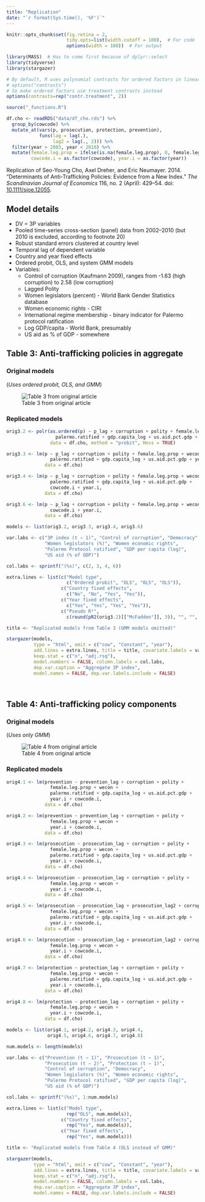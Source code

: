 ```yaml
---
title: "Replication"
date: "`r format(Sys.time(), '%F')`"
---
```


```r
knitr::opts_chunk$set(fig.retina = 2,
                      tidy.opts=list(width.cutoff = 100),  # For code
                      options(width = 100))  # For output
```

```r
library(MASS)  # Has to come first because of dplyr::select
library(tidyverse)
library(stargazer)

# By default, R uses polynomial contrasts for ordered factors in linear models
# options("contrasts") 
# So make ordered factors use treatment contrasts instead
options(contrasts=rep("contr.treatment", 2))

source("_functions.R")
```

```r
df.cho <- readRDS("data/df_cho.rds") %>%
  group_by(cowcode) %>%
  mutate_at(vars(p, prosecution, protection, prevention),
            funs(lag = lag(.),
                 lag2 = lag(., 2))) %>%
  filter(year > 2003, year < 2010) %>%
  mutate(female.leg.prop = ifelse(is.na(female.leg.prop), 0, female.leg.prop),
         cowcode.i = as.factor(cowcode), year.i = as.factor(year))
```

Replication of Seo-Young Cho, Axel Dreher, and Eric Neumayer. 2014. "Determinants of Anti-Trafficking Policies: Evidence from a New Index." *The Scandinavian Journal of Economics* 116, no. 2 (April): 429–54. doi: [10.1111/sjoe.12055](https://dx.doi.org/10.1111/sjoe.12055).


## Model details

- DV = 3P variables
- Pooled time-series cross-section (panel) data from 2002–2010 (but 2010 is excluded, according to footnote 20)
- Robust standard errors clustered at country level
- Temporal lag of dependent variable
- Country and year fixed effects
- Ordered probit, OLS, and system GMM models
- Variables:
    - Control of corruption (Kaufmann 2009), ranges from -1.63 (high corruption) to 2.58 (low corruption)
    - Lagged Polity
    - Women legislators (percent) - World Bank Gender Statistics database
    - Women economic rights - CIRI
    - International regime membership - binary indicator for Palermo protocol ratification
    - Log GDP/capita - World Bank, presumably
    - US aid as % of GDP - somewhere

## Table 3: Anti-trafficking policies in aggregate

### Original models

(*Uses ordered probit, OLS, and GMM*)

![Table 3 from original article](img/table-3.png)


### Replicated models

```r
orig3.2 <- polr(as.ordered(p) ~ p_lag + corruption + polity + female.leg.prop + wecon + 
                  palermo.ratified + gdp.capita_log + us.aid.pct.gdp + year.i, 
                data = df.cho, method = "probit", Hess = TRUE)

orig3.3 <- lm(p ~ p_lag + corruption + polity + female.leg.prop + wecon + 
                palermo.ratified + gdp.capita_log + us.aid.pct.gdp + year.i, 
              data = df.cho)

orig3.4 <- lm(p ~ p_lag + corruption + polity + female.leg.prop + wecon + 
                palermo.ratified + gdp.capita_log + us.aid.pct.gdp + 
                cowcode.i + year.i, 
              data = df.cho)

orig3.6 <- lm(p ~ p_lag + corruption + polity + female.leg.prop + wecon + 
                cowcode.i + year.i, 
              data = df.cho)
```

```r
models <- list(orig3.2, orig3.3, orig3.4, orig3.6)

var.labs <- c("3P index (t − 1)", "Control of corruption", "Democracy", 
              "Women legislators (%)", "Women economic rights",
              "Palermo Protocol ratified", "GDP per capita (log)", 
              "US aid (% of GDP)")

col.labs <- sprintf("(%s)", c(2, 3, 4, 6))

extra.lines <- list(c("Model type",
                      c("Ordered probit", "OLS", "OLS", "OLS")),
                    c("Country fixed effects",
                      c("No", "No", "Yes", "Yes")),
                    c("Year fixed effects",
                      c("Yes", "Yes", "Yes", "Yes")),
                    c("Pseudo R²",
                      c(round(pR2(orig3.2)[["McFadden"]], 3)), "", "", ""))

title <- "Replicated models from Table 3 (GMM models omitted)"

stargazer(models, 
          type = "html", omit = c("cow", "Constant", "year"), 
          add.lines = extra.lines, title = title, covariate.labels = var.labs,
          keep.stat = c("n", "adj.rsq"),
          model.numbers = FALSE, column.labels = col.labs, 
          dep.var.caption = "Aggregate 3P index",
          model.names = FALSE, dep.var.labels.include = FALSE)
```
 
\


## Table 4: Anti-trafficking policy components

### Original models

(*Uses only GMM*)

![Table 4 from original article](img/table-4.png)


### Replicated models

```r
orig4.1 <- lm(prevention ~ prevention_lag + corruption + polity + 
                female.leg.prop + wecon + 
                palermo.ratified + gdp.capita_log + us.aid.pct.gdp + 
                year.i + cowcode.i, 
              data = df.cho)

orig4.2 <- lm(prevention ~ prevention_lag + corruption + polity + 
                female.leg.prop + wecon + 
                year.i + cowcode.i,
              data = df.cho)

orig4.3 <- lm(prosecution ~ prosecution_lag + corruption + polity + 
                female.leg.prop + wecon + 
                palermo.ratified + gdp.capita_log + us.aid.pct.gdp + 
                year.i + cowcode.i, 
              data = df.cho)

orig4.4 <- lm(prosecution ~ prosecution_lag + corruption + polity + 
                female.leg.prop + wecon + 
                year.i + cowcode.i,
              data = df.cho)

orig4.5 <- lm(prosecution ~ prosecution_lag + prosecution_lag2 + corruption + polity + 
                female.leg.prop + wecon + 
                palermo.ratified + gdp.capita_log + us.aid.pct.gdp + 
                year.i + cowcode.i, 
              data = df.cho)

orig4.6 <- lm(prosecution ~ prosecution_lag + prosecution_lag2 + corruption + polity + 
                female.leg.prop + wecon + 
                year.i + cowcode.i,
              data = df.cho)

orig4.7 <- lm(protection ~ protection_lag + corruption + polity + 
                female.leg.prop + wecon + 
                palermo.ratified + gdp.capita_log + us.aid.pct.gdp + 
                year.i + cowcode.i, 
              data = df.cho)

orig4.8 <- lm(protection ~ protection_lag + corruption + polity + 
                female.leg.prop + wecon + 
                year.i + cowcode.i,
              data = df.cho)
```

```r
models <- list(orig4.1, orig4.2, orig4.3, orig4.4,
               orig4.5, orig4.6, orig4.7, orig4.8)

num.models <- length(models)

var.labs <- c("Prevention (t − 1)", "Prosecution (t − 1)",
              "Prosecution (t − 2)", "Protection (t − 1)",
              "Control of corruption", "Democracy", 
              "Women legislators (%)", "Women economic rights",
              "Palermo Protocol ratified", "GDP per capita (log)", 
              "US aid (% of GDP)")

col.labs <- sprintf("(%s)", 1:num.models)

extra.lines <- list(c("Model type",
                      rep("OLS", num.models)),
                    c("Country fixed effects",
                      rep("Yes", num.models)),
                    c("Year fixed effects",
                      rep("Yes", num.models)))

title <- "Replicated models from Table 4 (OLS instead of GMM)"

stargazer(models, 
          type = "html", omit = c("cow", "Constant", "year"), 
          add.lines = extra.lines, title = title, covariate.labels = var.labs,
          keep.stat = c("n", "adj.rsq"),
          model.numbers = FALSE, column.labels = col.labs, 
          dep.var.caption = "Aggregate 3P index",
          model.names = FALSE, dep.var.labels.include = FALSE)
```
